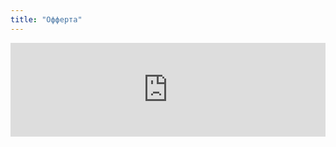 ```yaml
---
title: "Офферта"
---
```


<iframe
  src="https://tally.so/embed/wzgGN1?hideTitle=1&transparentBackground=1"
  loading="lazy"
  width="100%"
  frameBorder="0"
  marginHeight="0"
  marginWidth="0"
  title="Developer Agreement Acceptance Form"
  style={{ minHeight: '100vh', height: '375vh', width: '100%', overflow: 'hidden' }}
></iframe>